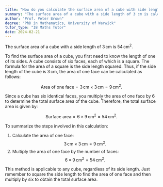 ```yaml
---
title: "How do you calculate the surface area of a cube with side length 3 cm?"
summary: "The surface area of a cube with a side length of 3 cm is calculated to be 54 cm²."
author: "Prof. Peter Brown"
degree: "PhD in Mathematics, University of Warwick"
tutor_type: "IB Maths Tutor"
date: 2024-02-21
---
```


The surface area of a cube with a side length of $3 \, \text{cm}$ is $54 \, \text{cm}^2$.

To find the surface area of a cube, you first need to know the length of one of its sides. A cube consists of six faces, each of which is a square. The formula for the area of a square is the side length squared. Thus, if the side length of the cube is $3 \, \text{cm}$, the area of one face can be calculated as follows:

$$
\text{Area of one face} = 3 \, \text{cm} \times 3 \, \text{cm} = 9 \, \text{cm}^2.
$$

Since a cube has six identical faces, you multiply the area of one face by $6$ to determine the total surface area of the cube. Therefore, the total surface area is given by:

$$
\text{Surface area} = 6 \times 9 \, \text{cm}^2 = 54 \, \text{cm}^2.
$$

To summarize the steps involved in this calculation:
1. Calculate the area of one face: 
   $$3 \, \text{cm} \times 3 \, \text{cm} = 9 \, \text{cm}^2.$$
2. Multiply the area of one face by the number of faces:
   $$6 \times 9 \, \text{cm}^2 = 54 \, \text{cm}^2.$$

This method is applicable to any cube, regardless of its side length. Just remember to square the side length to find the area of one face and then multiply by six to obtain the total surface area.
    